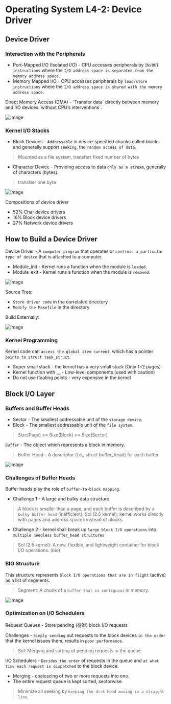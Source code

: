 Operating System L4-2: Device Driver
===

Device Driver
---

### Interaction with the Peripherals

- Port-Mapped I/O (Isolated I/O) - CPU accesses peripherals by `IN/OUT instructions` where the `I/O address space is separated from the memory address space`.
- Memory Mapped I/O - CPU accesses peripherals by `load/store instructions` where the `I/O address space is shared with the memory address space`.


<Callout type="info" emoji="ℹ">
Direct Memory Access (DMA) - `Transfer data` directly between memory and I/O devices `without CPU’s interventions`.
</Callout>

![image](https://hackmd.io/_uploads/ryXWc7EHT.png)

### Kernel I/O Stacks

- Block Devices - `Addressable` in device-specified chunks called blocks and generally support `seeking`, the `random access of data`.
> Mounted as a file system, transferr fixed number of bytes
- Character Device - Providing access to data `only as a stream`, generally of characters (bytes).
> transferr one byte

![image](https://hackmd.io/_uploads/SJEyplEv6.png)

Compositions of device driver

- 52% Char device drivers
- 16% Block device drivers
- 27% Network device drivers

How to Build a Device Driver
---

Device Driver - A `computer program` that operates or `controls a particular type of device` that is attached to a computer.

- Module_init - Kernel runs a function when the module is `loaded`.
- Module_exit - Kernel runs a function when the module is `removed`.

![image](https://hackmd.io/_uploads/S1PsJ-NP6.png)

Source Tree:

- `Store driver code` in the correlated directory
- `Modify the Makefile` in the directory

Build Externally:

![image](https://hackmd.io/_uploads/SJDLl-Ewp.png)

### Kernel Programming

Kernel code can `access the global item current`, which has a pointer `points to struct task_struct`.

- Super small stack - the kernel has a very small stack (Only 1~2 pages)
- Kernel function with __ - Low-level components (used with caution)
- Do not use floating points - very expensive in the kernel

Block I/O Layer
---

### Buffers and Buffer Heads

- Sector - The smallest addressable unit of the `storage device`.
- Block - The smallest addressable unit of the `file system`.
> Size(Page) >= Size(Block) >= Size(Sector)

`Buffer` - The object which represents a block in memory.
> Buffer Head - A descriptor (i.e., struct buffer_head) for each buffer. 

![image](https://hackmd.io/_uploads/Hk3yGWVvT.png)

### Challenges of Buffer Heads

Buffer heads play the role of `buffer-to-block mapping`.

- Challenge 1 - A large and bulky data structure.
> A block is smaller than a page, and each buffer is described by a `bulky buffer head` (inefficient).
> Sol (2.6 kernel): kernel works directly with pages and address spaces instead of blocks.
- Challenge 2 - kernel shall break up `large block I/O operations` into `multiple needless buffer_head structures`
> Sol (2.5 kernel): A new, flexible, and lightweight container for block I/O operations. (bio) 

### BIO Structure

This structure represents `block I/O operations that are in flight`  (active) as a list of segments.
> Segment: A chunk of a `buffer that is contiguous` in memory.

![image](https://hackmd.io/_uploads/SkcbQW4wT.png)

### Optimization on I/O Schedulers

Request Queues - Store pending (待辦) block I/O requests

Challenges - `Simply sending` out requests to the block devices `in the order` that the kernel issues them, results in `poor performance`.
> Sol: Merging and sorting of pending requests in the queue.

I/O Schedulers - `Decides the order` of requests in the queue and `at what time each request is dispatched` to the block device.

- Merging - coalescing of two or more requests into one.
- The entire request queue is kept sorted, sectorwise.
> Minimize all seeking by `keeping the disk head moving in a straight line`.
